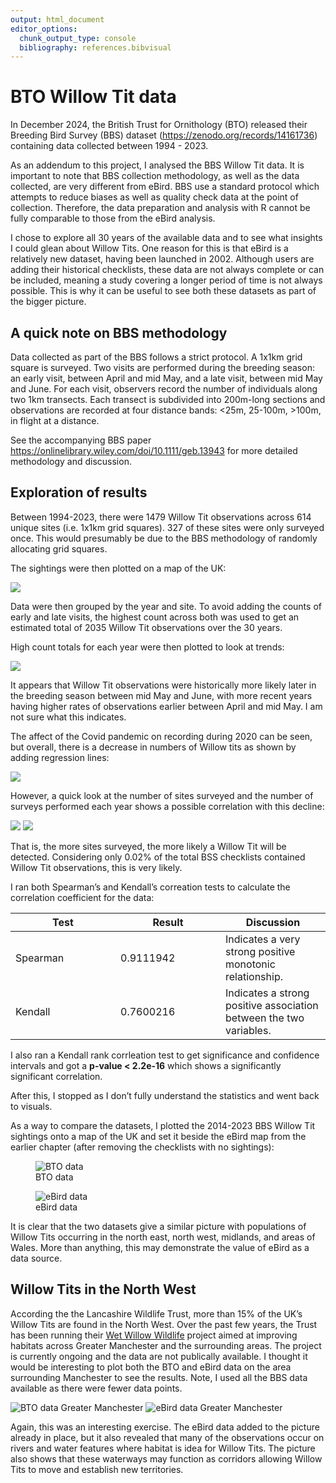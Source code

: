 ```yaml
---
output: html_document
editor_options: 
  chunk_output_type: console
  bibliography: references.bibvisual
---
```


# BTO Willow Tit data

In December 2024, the British Trust for Ornithology (BTO) released their Breeding Bird Survey (BBS) dataset (<https://zenodo.org/records/14161736>) containing data collected between 1994 - 2023.

As an addendum to this project, I analysed the BBS Willow Tit data. It is important to note that BBS collection methodology, as well as the data collected, are very different from eBird. BBS use a standard protocol which attempts to reduce biases as well as quality check data at the point of collection. Therefore, the data preparation and analysis with R cannot be fully comparable to those from the eBird analysis.

I chose to explore all 30 years of the available data and to see what insights I could glean about Willow Tits. One reason for this is that eBird is a relatively new dataset, having been launched in 2002. Although users are adding their historical checklists, these data are not always complete or can be included, meaning a study covering a longer period of time is not always possible. This is why it can be useful to see both these datasets as part of the bigger picture.

## A quick note on BBS methodology

Data collected as part of the BBS follows a strict protocol. A 1x1km grid square is surveyed. Two visits are performed during the breeding season: an early visit, between April and mid May, and a late visit, between mid May and June. For each visit, observers record the number of individuals along two 1km transects. Each transect is subdivided into 200m-long sections and observations are recorded at four distance bands: \<25m, 25-100m, \>100m, in flight at a distance.

See the accompanying BBS paper <https://onlinelibrary.wiley.com/doi/10.1111/geb.13943> for more detailed methodology and discussion.

## Exploration of results

Between 1994-2023, there were 1479 Willow Tit observations across 614 unique sites (i.e. 1x1km grid squares). 327 of these sites were only surveyed once. This would presumably be due to the BBS methodology of randomly allocating grid squares.

The sightings were then plotted on a map of the UK:

![](figures/BTO_BSS_WTcount2.png)

Data were then grouped by the year and site. To avoid adding the counts of early and late visits, the highest count across both was used to get an estimated total of 2035 Willow Tit observations over the 30 years.

High count totals for each year were then plotted to look at trends:

![](figures/WT_Highcounts_per_year_bargraph.png)

It appears that Willow Tit observations were historically more likely later in the breeding season between mid May and June, with more recent years having higher rates of observations earlier between April and mid May. I am not sure what this indicates.

The affect of the Covid pandemic on recording during 2020 can be seen, but overall, there is a decrease in numbers of Willow tits as shown by adding regression lines:

![](figures/WT_highcounts_regressionline.png)

However, a quick look at the number of sites surveyed and the number of surveys performed each year shows a possible correlation with this decline:

![](figures/BBS_Sites_per_year.png) ![](figures/BBSurveys_per_year.png)

That is, the more sites surveyed, the more likely a Willow Tit will be detected. Considering only 0.02% of the total BSS checklists contained Willow Tit observations, this is very likely.

I ran both Spearman's and Kendall's correation tests to calculate the correlation coefficient for the data:

| Test | Result | Discussion |
|------------------------|------------------------|------------------------|
| Spearman | 0.9111942 | Indicates a very strong positive monotonic relationship. |
| Kendall | 0.7600216 | Indicates a strong positive association between the two variables. |

I also ran a Kendall rank corrleation test to get significance and confidence intervals and got a **p-value \< 2.2e-16** which shows a significantly significant correlation.

After this, I stopped as I don't fully understand the statistics and went back to visuals.

As a way to compare the datasets, I plotted the 2014-2023 BBS Willow Tit sightings onto a map of the UK and set it beside the eBird map from the earlier chapter (after removing the checklists with no sightings):

::: {#fig-Obsmaps layout-ncol="2"}
![BTO data](figures/BTO_BSS_WTcount2014-2023b.png)

![eBird data](figures/eBird_WT_sightings2.png)
:::

It is clear that the two datasets give a similar picture with populations of Willow Tits occurring in the north east, north west, midlands, and areas of Wales. More than anything, this may demonstrate the value of eBird as a data source.

## Willow Tits in the North West

According the the Lancashire Wildlife Trust, more than 15% of the UK's Willow Tits are found in the North West. Over the past few years, the Trust has been running their [Wet Willow Wildlife](https://www.lancswt.org.uk/wet-willow-wildlife) project aimed at improving habitats across Greater Manchester and the surrounding areas. The project is currently ongoing and the data are not publically available. I thought it would be interesting to plot both the BTO and eBird data on the area surrounding Manchester to see the results. Note, I used all the BBS data available as there were fewer data points.

![BTO data Greater Manchester](figures/BTO_BSS_WTcountManchester.png) ![eBird data Greater Manchester](figures/eBird_WTcounts_Manchester.png)

Again, this was an interesting exercise. The eBird data added to the picture already in place, but it also revealed that many of the observations occur on rivers and water features where habitat is idea for Willow Tits. The picture also shows that these waterways may function as corridors allowing Willow Tits to move and establish new territories.

